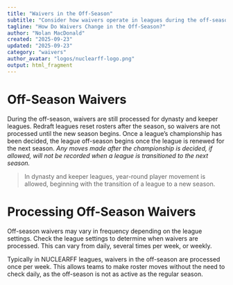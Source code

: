 ```yaml
---
title: "Waivers in the Off-Season"
subtitle: "Consider how waivers operate in leagues during the off-season"
tagline: "How Do Waivers Change in the Off-Season?"
author: "Nolan MacDonald"
created: "2025-09-23"
updated: "2025-09-23"
category: "waivers"
author_avatar: "logos/nuclearff-logo.png"
output: html_fragment
---
```


# Off-Season Waivers

During the off-season, waivers are still processed for dynasty and keeper
leagues.
Redraft leagues reset rosters after the season, so waivers are not processed
until the new season begins.
Once a league's championship has been decided, the league off-season begins
once the league is renewed for the next season.
*Any moves made after the championship is decided, if allowed, will not be
recorded when a league is transitioned to the next season.*

<blockquote>
In dynasty and keeper leagues, year-round player movement is allowed,
beginning with the transition of a league to a new season.
</blockquote>

# Processing Off-Season Waivers

Off-season waivers may vary in frequency depending on the league settings.
Check the league settings to determine when waivers are processed.
This can vary from daily, several times per week, or weekly.

Typically in NUCLEARFF leagues, waivers in the off-season are processed
once per week. 
This allows teams to make roster moves without the need to check daily,
as the off-season is not as active as the regular season.

